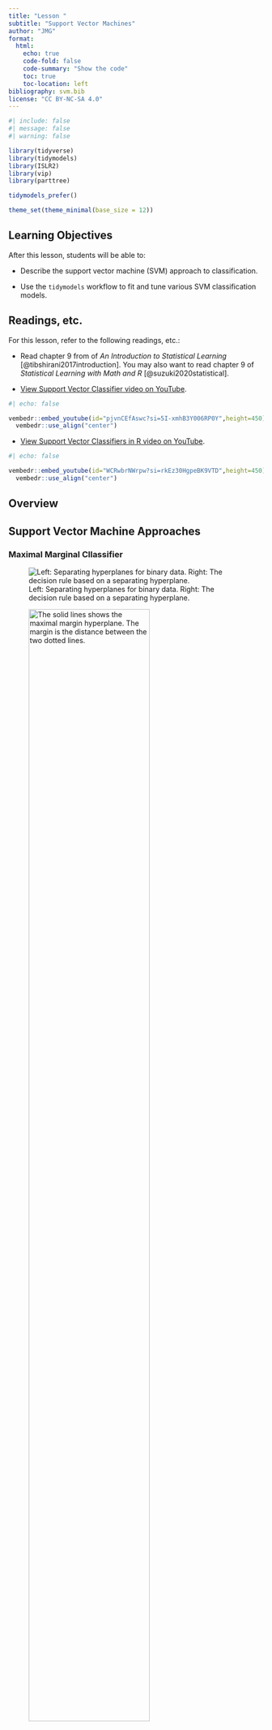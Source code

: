 ```yaml
---
title: "Lesson "
subtitle: "Support Vector Machines"
author: "JMG"
format:
  html:
    echo: true
    code-fold: false
    code-summary: "Show the code"
    toc: true
    toc-location: left
bibliography: svm.bib
license: "CC BY-NC-SA 4.0"
---
```


```r
#| include: false
#| message: false
#| warning: false

library(tidyverse)
library(tidymodels)
library(ISLR2)
library(vip)
library(parttree)

tidymodels_prefer()

theme_set(theme_minimal(base_size = 12))
```

## Learning Objectives

After this lesson, students will be able to: 

- Describe the support vector machine (SVM) approach to classification. 

- Use the `tidymodels` workflow to fit and tune various SVM classification models. 


## Readings, etc.

For this lesson, refer to the following readings, etc.:

- Read chapter 9 from of *An Introduction to Statistical Learning* [@tibshirani2017introduction]. You may also want to read chapter 9 of *Statistical Learning with Math and R* [@suzuki2020statistical].

- [View Support Vector Classifier video on YouTube](https://youtu.be/pjvnCEfAswc?si=5I-xmhB3Y006RP0Y).

```r
#| echo: false

vembedr::embed_youtube(id="pjvnCEfAswc?si=5I-xmhB3Y006RP0Y",height=450) %>%
  vembedr::use_align("center")
```

- [View Support Vector Classifiers in R video on YouTube](https://youtu.be/WCRwbrNWrpw?si=rkEz30HgpeBK9VTD).
    
```r
#| echo: false

vembedr::embed_youtube(id="WCRwbrNWrpw?si=rkEz30HgpeBK9VTD",height=450) %>%
  vembedr::use_align("center")
```

    
## Overview    
    
  

## Support Vector Machine Approaches
    
    
### Maximal Marginal Cllassifier

![Left: Separating hyperplanes for binary data. Right: The decision rule based on a separating hyperplane.](https://www.dropbox.com/scl/fi/zzqb6rbbkput1wegmuaj7/9_2.jpg?rlkey=ke0owlerrfm7xyk2momwo8mv5&raw=1){#fig-sep-hyperplane}



![The solid lines shows the maximal margin hyperplane. The margin is the distance between the two dotted lines.](https://www.dropbox.com/scl/fi/z6bfo6dl85hddo7kceqf9/9_3.jpg?rlkey=erj5245hguu6zfn6yx8y39u4p&raw=1){#fig-max-margin width=75% height=75%}    
    
    
    
    
    
## Preparation for the next lesson

To prepare for the next lesson, please read:

- Read chapter 10 from of *An Introduction to Statistical Learning* [@tibshirani2017introduction]. 

Watch the following video lectures on neural networks: 

* [View Introduction to Neural Networks video on YouTube](https://youtu.be/jJb2qytbcNg?si=hwdtetIKGC18RbXT).

```r
#| echo: false

vembedr::embed_youtube(id="jJb2qytbcNg?si=hwdtetIKGC18RbXT",height=450) %>%
  vembedr::use_align("center")
```


## References

::: {#refs}
:::


:::{.callout-tip collapse="true"}
## Expand for Session Info
```r
#| echo: false


library(sessioninfo)
# save the session info as an object
pkg_sesh <- session_info(pkgs = "attached")

# get the quarto version
quarto_version <- system("quarto --version", intern = TRUE)

# inject the quarto info
pkg_sesh$platform$quarto <- paste(
  system("quarto --version", intern = TRUE), 
  "@", 
  quarto::quarto_path()
  )

# print it out
pkg_sesh
```

:::


[![](http://mirrors.creativecommons.org/presskit/buttons/88x31/png/by-nc-sa.png?raw=1){fig-align="left" width=15%}](https://creativecommons.org/licenses/by-nc-sa/4.0/legalcode)